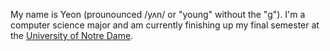 My name is Yeon (prounounced /yʌn/ or "young" without the "g"). I'm a computer
science major and am currently finishing up my final semester at the [University
of Notre Dame](https://www.nd.edu/).
